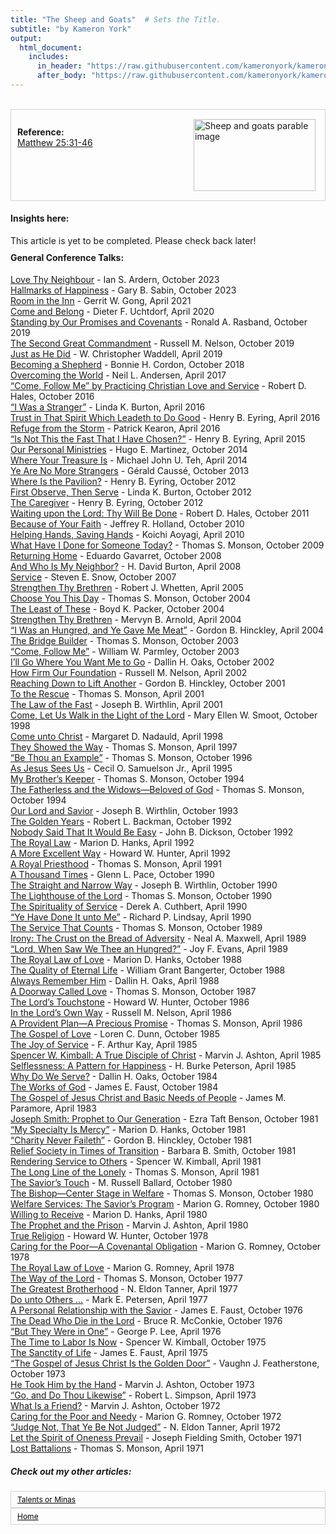 ```yaml
---
title: "The Sheep and Goats"  # Sets the Title.
subtitle: "by Kameron York"
output:
  html_document:
    includes:
      in_header: "https://raw.githubusercontent.com/kameronyork/kameronyork.github.io/main/parables/headers/sheep-and-goats-header.html"
      after_body: "https://raw.githubusercontent.com/kameronyork/kameronyork.github.io/main/parables/footer.html"
---
```

<br>
<div style="border: 1px solid lightgray; padding: 10px; overflow: hidden;">
<img src="https://raw.githubusercontent.com/kameronyork/kameronyork.github.io/main/docs/assets/sheep-and-goats.jpg" alt="Sheep and goats parable image" style="float: right; width: 195px; height: 115px; padding: 5px;">
<br>
<h4 style="text-align: left; margin: 0;">Reference:</h4>
<p style="text-align: left; margin: 0;">
<a href="https://www.churchofjesuschrist.org/study/scriptures/nt/matt/25?lang=eng&id=31-46#p31" target="_blank">Matthew 25:31-46</a>
</p>
</div>

#### Insights here:

This article is yet to be completed. Please check back later!


<div style="margin-top: -10px;">
#### General Conference Talks:
<a href="https://www.churchofjesuschrist.org/study/general-conference/2023/10/16ardern">Love Thy Neighbour</a> - Ian S. Ardern, October 2023<br>
<a href="https://www.churchofjesuschrist.org/study/general-conference/2023/10/31sabin">Hallmarks of Happiness</a> - Gary B. Sabin, October 2023<br>
<a href="https://www.churchofjesuschrist.org/study/general-conference/2021/04/16gong">Room in the Inn</a> - Gerrit W. Gong, April 2021<br>
<a href="https://www.churchofjesuschrist.org/study/general-conference/2020/04/54uchtdorf">Come and Belong</a> - Dieter F. Uchtdorf, April 2020<br>
<a href="https://www.churchofjesuschrist.org/study/general-conference/2019/10/29rasband">Standing by Our Promises and Covenants</a> - Ronald A. Rasband, October 2019<br>
<a href="https://www.churchofjesuschrist.org/study/general-conference/2019/10/46nelson">The Second Great Commandment</a> - Russell M. Nelson, October 2019<br>
<a href="https://www.churchofjesuschrist.org/study/general-conference/2019/04/15waddell">Just as He Did</a> - W. Christopher Waddell, April 2019<br>
<a href="https://www.churchofjesuschrist.org/study/general-conference/2018/10/becoming-a-shepherd">Becoming a Shepherd</a> - Bonnie H. Cordon, October 2018<br>
<a href="https://www.churchofjesuschrist.org/study/general-conference/2017/04/overcoming-the-world">Overcoming the World</a> - Neil L. Andersen, April 2017<br>
<a href="https://www.churchofjesuschrist.org/study/general-conference/2016/10/come-follow-me-by-practicing-christian-love-and-service">“Come, Follow Me” by Practicing Christian Love and Service</a> - Robert D. Hales, October 2016<br>
<a href="https://www.churchofjesuschrist.org/study/general-conference/2016/04/i-was-a-stranger">“I Was a Stranger”</a> - Linda K. Burton, April 2016<br>
<a href="https://www.churchofjesuschrist.org/study/general-conference/2016/04/trust-in-that-spirit-which-leadeth-to-do-good">Trust in That Spirit Which Leadeth to Do Good</a> - Henry B. Eyring, April 2016<br>
<a href="https://www.churchofjesuschrist.org/study/general-conference/2016/04/refuge-from-the-storm">Refuge from the Storm</a> - Patrick Kearon, April 2016<br>
<a href="https://www.churchofjesuschrist.org/study/general-conference/2015/04/is-not-this-the-fast-that-i-have-chosen">“Is Not This the Fast That I Have Chosen?”</a> - Henry B. Eyring, April 2015<br>
<a href="https://www.churchofjesuschrist.org/study/general-conference/2014/10/our-personal-ministries">Our Personal Ministries</a> - Hugo E. Martinez, October 2014<br>
<a href="https://www.churchofjesuschrist.org/study/general-conference/2014/04/where-your-treasure-is">Where Your Treasure Is</a> - Michael John U. Teh, April 2014<br>
<a href="https://www.churchofjesuschrist.org/study/general-conference/2013/10/ye-are-no-more-strangers">Ye Are No More Strangers</a> - Gérald Caussé, October 2013<br>
<a href="https://www.churchofjesuschrist.org/study/general-conference/2012/10/where-is-the-pavilion">Where Is the Pavilion?</a> - Henry B. Eyring, October 2012<br>
<a href="https://www.churchofjesuschrist.org/study/general-conference/2012/10/first-observe-then-serve">First Observe, Then Serve</a> - Linda K. Burton, October 2012<br>
<a href="https://www.churchofjesuschrist.org/study/general-conference/2012/10/the-caregiver">The Caregiver</a> - Henry B. Eyring, October 2012<br>
<a href="https://www.churchofjesuschrist.org/study/general-conference/2011/10/waiting-upon-the-lord-thy-will-be-done">Waiting upon the Lord: Thy Will Be Done</a> - Robert D. Hales, October 2011<br>
<a href="https://www.churchofjesuschrist.org/study/general-conference/2010/10/because-of-your-faith">Because of Your Faith</a> - Jeffrey R. Holland, October 2010<br>
<a href="https://www.churchofjesuschrist.org/study/general-conference/2010/04/helping-hands-saving-hands">Helping Hands, Saving Hands</a> - Koichi Aoyagi, April 2010<br>
<a href="https://www.churchofjesuschrist.org/study/general-conference/2009/10/what-have-i-done-for-someone-today">What Have I Done for Someone Today?</a> - Thomas S. Monson, October 2009<br>
<a href="https://www.churchofjesuschrist.org/study/general-conference/2008/10/returning-home">Returning Home</a> - Eduardo Gavarret, October 2008<br>
<a href="https://www.churchofjesuschrist.org/study/general-conference/2008/04/and-who-is-my-neighbor">And Who Is My Neighbor?</a> - H. David Burton, April 2008<br>
<a href="https://www.churchofjesuschrist.org/study/general-conference/2007/10/service">Service</a> - Steven E. Snow, October 2007<br>
<a href="https://www.churchofjesuschrist.org/study/general-conference/2005/04/strengthen-thy-brethren">Strengthen Thy Brethren</a> - Robert J. Whetten, April 2005<br>
<a href="https://www.churchofjesuschrist.org/study/general-conference/2004/10/choose-you-this-day">Choose You This Day</a> - Thomas S. Monson, October 2004<br>
<a href="https://www.churchofjesuschrist.org/study/general-conference/2004/10/the-least-of-these">The Least of These</a> - Boyd K. Packer, October 2004<br>
<a href="https://www.churchofjesuschrist.org/study/general-conference/2004/04/strengthen-thy-brethren">Strengthen Thy Brethren</a> - Mervyn B. Arnold, April 2004<br>
<a href="https://www.churchofjesuschrist.org/study/general-conference/2004/04/i-was-an-hungred-and-ye-gave-me-meat">“I Was an Hungred, and Ye Gave Me Meat”</a> - Gordon B. Hinckley, April 2004<br>
<a href="https://www.churchofjesuschrist.org/study/general-conference/2003/10/the-bridge-builder">The Bridge Builder</a> - Thomas S. Monson, October 2003<br>
<a href="https://www.churchofjesuschrist.org/study/general-conference/2003/10/come-follow-me">“Come, Follow Me”</a> - William W. Parmley, October 2003<br>
<a href="https://www.churchofjesuschrist.org/study/general-conference/2002/10/i-ll-go-where-you-want-me-to-go">I’ll Go Where You Want Me to Go</a> - Dallin H. Oaks, October 2002<br>
<a href="https://www.churchofjesuschrist.org/study/general-conference/2002/04/how-firm-our-foundation">How Firm Our Foundation</a> - Russell M. Nelson, April 2002<br>
<a href="https://www.churchofjesuschrist.org/study/general-conference/2001/10/reaching-down-to-lift-another">Reaching Down to Lift Another</a> - Gordon B. Hinckley, October 2001<br>
<a href="https://www.churchofjesuschrist.org/study/general-conference/2001/04/to-the-rescue">To the Rescue</a> - Thomas S. Monson, April 2001<br>
<a href="https://www.churchofjesuschrist.org/study/general-conference/2001/04/the-law-of-the-fast">The Law of the Fast</a> - Joseph B. Wirthlin, April 2001<br>
<a href="https://www.churchofjesuschrist.org/study/general-conference/1998/10/come-let-us-walk-in-the-light-of-the-lord">Come, Let Us Walk in the Light of the Lord</a> - Mary Ellen W. Smoot, October 1998<br>
<a href="https://www.churchofjesuschrist.org/study/general-conference/1998/04/come-unto-christ">Come unto Christ</a> - Margaret D. Nadauld, April 1998<br>
<a href="https://www.churchofjesuschrist.org/study/general-conference/1997/04/they-showed-the-way">They Showed the Way</a> - Thomas S. Monson, April 1997<br>
<a href="https://www.churchofjesuschrist.org/study/general-conference/1996/10/be-thou-an-example">“Be Thou an Example”</a> - Thomas S. Monson, October 1996<br>
<a href="https://www.churchofjesuschrist.org/study/general-conference/1995/04/as-jesus-sees-us">As Jesus Sees Us</a> - Cecil O. Samuelson Jr., April 1995<br>
<a href="https://www.churchofjesuschrist.org/study/general-conference/1994/10/my-brothers-keeper">My Brother’s Keeper</a> - Thomas S. Monson, October 1994<br>
<a href="https://www.churchofjesuschrist.org/study/general-conference/1994/10/the-fatherless-and-the-widows-beloved-of-god">The Fatherless and the Widows—Beloved of God</a> - Thomas S. Monson, October 1994<br>
<a href="https://www.churchofjesuschrist.org/study/general-conference/1993/10/our-lord-and-savior">Our Lord and Savior</a> - Joseph B. Wirthlin, October 1993<br>
<a href="https://www.churchofjesuschrist.org/study/general-conference/1992/10/the-golden-years">The Golden Years</a> - Robert L. Backman, October 1992<br>
<a href="https://www.churchofjesuschrist.org/study/general-conference/1992/10/nobody-said-that-it-would-be-easy">Nobody Said That It Would Be Easy</a> - John B. Dickson, October 1992<br>
<a href="https://www.churchofjesuschrist.org/study/general-conference/1992/04/the-royal-law">The Royal Law</a> - Marion D. Hanks, April 1992<br>
<a href="https://www.churchofjesuschrist.org/study/general-conference/1992/04/a-more-excellent-way">A More Excellent Way</a> - Howard W. Hunter, April 1992<br>
<a href="https://www.churchofjesuschrist.org/study/general-conference/1991/04/a-royal-priesthood">A Royal Priesthood</a> - Thomas S. Monson, April 1991<br>
<a href="https://www.churchofjesuschrist.org/study/general-conference/1990/10/a-thousand-times">A Thousand Times</a> - Glenn L. Pace, October 1990<br>
<a href="https://www.churchofjesuschrist.org/study/general-conference/1990/10/the-straight-and-narrow-way">The Straight and Narrow Way</a> - Joseph B. Wirthlin, October 1990<br>
<a href="https://www.churchofjesuschrist.org/study/general-conference/1990/10/the-lighthouse-of-the-lord">The Lighthouse of the Lord</a> - Thomas S. Monson, October 1990<br>
<a href="https://www.churchofjesuschrist.org/study/general-conference/1990/04/the-spirituality-of-service">The Spirituality of Service</a> - Derek A. Cuthbert, April 1990<br>
<a href="https://www.churchofjesuschrist.org/study/general-conference/1990/04/ye-have-done-it-unto-me">“Ye Have Done It unto Me”</a> - Richard P. Lindsay, April 1990<br>
<a href="https://www.churchofjesuschrist.org/study/general-conference/1989/10/the-service-that-counts">The Service That Counts</a> - Thomas S. Monson, October 1989<br>
<a href="https://www.churchofjesuschrist.org/study/general-conference/1989/04/irony-the-crust-on-the-bread-of-adversity">Irony: The Crust on the Bread of Adversity</a> - Neal A. Maxwell, April 1989<br>
<a href="https://www.churchofjesuschrist.org/study/general-conference/1989/04/lord-when-saw-we-thee-an-hungred">“Lord, When Saw We Thee an Hungred?”</a> - Joy F. Evans, April 1989<br>
<a href="https://www.churchofjesuschrist.org/study/general-conference/1988/10/the-royal-law-of-love">The Royal Law of Love</a> - Marion D. Hanks, October 1988<br>
<a href="https://www.churchofjesuschrist.org/study/general-conference/1988/10/the-quality-of-eternal-life">The Quality of Eternal Life</a> - William Grant Bangerter, October 1988<br>
<a href="https://www.churchofjesuschrist.org/study/general-conference/1988/04/always-remember-him">Always Remember Him</a> - Dallin H. Oaks, April 1988<br>
<a href="https://www.churchofjesuschrist.org/study/general-conference/1987/10/a-doorway-called-love">A Doorway Called Love</a> - Thomas S. Monson, October 1987<br>
<a href="https://www.churchofjesuschrist.org/study/general-conference/1986/10/the-lords-touchstone">The Lord’s Touchstone</a> - Howard W. Hunter, October 1986<br>
<a href="https://www.churchofjesuschrist.org/study/general-conference/1986/04/in-the-lords-own-way">In the Lord’s Own Way</a> - Russell M. Nelson, April 1986<br>
<a href="https://www.churchofjesuschrist.org/study/general-conference/1986/04/a-provident-plan-a-precious-promise">A Provident Plan—A Precious Promise</a> - Thomas S. Monson, April 1986<br>
<a href="https://www.churchofjesuschrist.org/study/general-conference/1985/10/the-gospel-of-love">The Gospel of Love</a> - Loren C. Dunn, October 1985<br>
<a href="https://www.churchofjesuschrist.org/study/general-conference/1985/04/the-joy-of-service">The Joy of Service</a> - F. Arthur Kay, April 1985<br>
<a href="https://www.churchofjesuschrist.org/study/general-conference/1985/04/spencer-w-kimball-a-true-disciple-of-christ">Spencer W. Kimball: A True Disciple of Christ</a> - Marvin J. Ashton, April 1985<br>
<a href="https://www.churchofjesuschrist.org/study/general-conference/1985/04/selflessness-a-pattern-for-happiness">Selflessness: A Pattern for Happiness</a> - H. Burke Peterson, April 1985<br>
<a href="https://www.churchofjesuschrist.org/study/general-conference/1984/10/why-do-we-serve">Why Do We Serve?</a> - Dallin H. Oaks, October 1984<br>
<a href="https://www.churchofjesuschrist.org/study/general-conference/1984/10/the-works-of-god">The Works of God</a> - James E. Faust, October 1984<br>
<a href="https://www.churchofjesuschrist.org/study/general-conference/1983/04/the-gospel-of-jesus-christ-and-basic-needs-of-people">The Gospel of Jesus Christ and Basic Needs of People</a> - James M. Paramore, April 1983<br>
<a href="https://www.churchofjesuschrist.org/study/general-conference/1981/10/joseph-smith-prophet-to-our-generation">Joseph Smith: Prophet to Our Generation</a> - Ezra Taft Benson, October 1981<br>
<a href="https://www.churchofjesuschrist.org/study/general-conference/1981/10/my-specialty-is-mercy">“My Specialty Is Mercy”</a> - Marion D. Hanks, October 1981<br>
<a href="https://www.churchofjesuschrist.org/study/general-conference/1981/10/charity-never-faileth">“Charity Never Faileth”</a> - Gordon B. Hinckley, October 1981<br>
<a href="https://www.churchofjesuschrist.org/study/general-conference/1981/10/relief-society-in-times-of-transition">Relief Society in Times of Transition</a> - Barbara B. Smith, October 1981<br>
<a href="https://www.churchofjesuschrist.org/study/general-conference/1981/04/rendering-service-to-others">Rendering Service to Others</a> - Spencer W. Kimball, April 1981<br>
<a href="https://www.churchofjesuschrist.org/study/general-conference/1981/04/the-long-line-of-the-lonely">The Long Line of the Lonely</a> - Thomas S. Monson, April 1981<br>
<a href="https://www.churchofjesuschrist.org/study/general-conference/1980/10/the-saviors-touch">The Savior’s Touch</a> - M. Russell Ballard, October 1980<br>
<a href="https://www.churchofjesuschrist.org/study/general-conference/1980/10/the-bishop-center-stage-in-welfare">The Bishop—Center Stage in Welfare</a> - Thomas S. Monson, October 1980<br>
<a href="https://www.churchofjesuschrist.org/study/general-conference/1980/10/welfare-services-the-saviors-program">Welfare Services: The Savior’s Program</a> - Marion G. Romney, October 1980<br>
<a href="https://www.churchofjesuschrist.org/study/general-conference/1980/04/willing-to-receive">Willing to Receive</a> - Marion D. Hanks, April 1980<br>
<a href="https://www.churchofjesuschrist.org/study/general-conference/1980/04/the-prophet-and-the-prison">The Prophet and the Prison</a> - Marvin J. Ashton, April 1980<br>
<a href="https://www.churchofjesuschrist.org/study/general-conference/1978/10/true-religion">True Religion</a> - Howard W. Hunter, October 1978<br>
<a href="https://www.churchofjesuschrist.org/study/general-conference/1978/10/caring-for-the-poor-a-covenantal-obligation">Caring for the Poor—A Covenantal Obligation</a> - Marion G. Romney, October 1978<br>
<a href="https://www.churchofjesuschrist.org/study/general-conference/1978/04/the-royal-law-of-love">The Royal Law of Love</a> - Marion G. Romney, April 1978<br>
<a href="https://www.churchofjesuschrist.org/study/general-conference/1977/10/the-way-of-the-lord">The Way of the Lord</a> - Thomas S. Monson, October 1977<br>
<a href="https://www.churchofjesuschrist.org/study/general-conference/1977/04/the-greatest-brotherhood">The Greatest Brotherhood</a> - N. Eldon Tanner, April 1977<br>
<a href="https://www.churchofjesuschrist.org/study/general-conference/1977/04/do-unto-others">Do unto Others …</a> - Mark E. Petersen, April 1977<br>
<a href="https://www.churchofjesuschrist.org/study/general-conference/1976/10/a-personal-relationship-with-the-savior">A Personal Relationship with the Savior</a> - James E. Faust, October 1976<br>
<a href="https://www.churchofjesuschrist.org/study/general-conference/1976/10/the-dead-who-die-in-the-lord">The Dead Who Die in the Lord</a> - Bruce R. McConkie, October 1976<br>
<a href="https://www.churchofjesuschrist.org/study/general-conference/1976/04/but-they-were-in-one">“But They Were in One”</a> - George P. Lee, April 1976<br>
<a href="https://www.churchofjesuschrist.org/study/general-conference/1975/10/the-time-to-labor-is-now">The Time to Labor Is Now</a> - Spencer W. Kimball, October 1975<br>
<a href="https://www.churchofjesuschrist.org/study/general-conference/1975/04/the-sanctity-of-life">The Sanctity of Life</a> - James E. Faust, April 1975<br>
<a href="https://www.churchofjesuschrist.org/study/general-conference/1973/10/the-gospel-of-jesus-christ-is-the-golden-door">“The Gospel of Jesus Christ Is the Golden Door”</a> - Vaughn J. Featherstone, October 1973<br>
<a href="https://www.churchofjesuschrist.org/study/general-conference/1973/10/he-took-him-by-the-hand">He Took Him by the Hand</a> - Marvin J. Ashton, October 1973<br>
<a href="https://www.churchofjesuschrist.org/study/general-conference/1973/04/go-and-do-thou-likewise">“Go, and Do Thou Likewise”</a> - Robert L. Simpson, April 1973<br>
<a href="https://www.churchofjesuschrist.org/study/general-conference/1972/10/what-is-a-friend">What Is a Friend?</a> - Marvin J. Ashton, October 1972<br>
<a href="https://www.churchofjesuschrist.org/study/general-conference/1972/10/caring-for-the-poor-and-needy">Caring for the Poor and Needy</a> - Marion G. Romney, October 1972<br>
<a href="https://www.churchofjesuschrist.org/study/general-conference/1972/04/judge-not-that-ye-be-not-judged">“Judge Not, That Ye Be Not Judged”</a> - N. Eldon Tanner, April 1972<br>
<a href="https://www.churchofjesuschrist.org/study/general-conference/1971/10/let-the-spirit-of-oneness-prevail">Let the Spirit of Oneness Prevail</a> - Joseph Fielding Smith, October 1971<br>
<a href="https://www.churchofjesuschrist.org/study/general-conference/1971/04/lost-battalions">Lost Battalions</a> - Thomas S. Monson, April 1971<br>



##### Check out my other articles:

<link rel="stylesheet" href="https://kameronyork.github.io/scripting/themify-icons/themify-icons.css">
<div class="container">
<div class="row">
<div class="col-12 text-md-left">
<nav class="pagination mt-3">
<a class="nav nav-prev" href="https://kameronyork.com/parables/talents-or-minas.html" style="background-color: transparent; color: black; padding: 5px 10px; border: 1px solid lightgray; cursor: pointer; white-space: nowrap; font-size: 12px; display: flex; align-items: center;" 
onmouseover="this.style.backgroundColor='lightgray';" 
onmouseout="this.style.backgroundColor='transparent';" 
onmousedown="this.style.backgroundColor='gray';" 
onmouseup="this.style.backgroundColor='lightgray';">
<i class="ti-arrow-left mr-2"></i>
<span style="display: none;" class="d-md-inline-block">Talents or Minas</span>
<span style="display: inline-block;" class="d-md-none">Talents or Minas</span>
</a>
<a class="nav nav-next ml-3" href="https://kameronyork.com/parables" style="background-color: transparent; color: black; padding: 5px 10px; border: 1px solid lightgray; cursor: pointer; white-space: nowrap; font-size: 12px; display: flex; align-items: center;" 
onmouseover="this.style.backgroundColor='lightgray';" 
onmouseout="this.style.backgroundColor='transparent';" 
onmousedown="this.style.backgroundColor='gray';" 
onmouseup="this.style.backgroundColor='lightgray';">
<span style="display: none;" class="d-md-inline-block">Home</span>
<span style="display: inline-block;" class="d-md-none">Home</span>
<i class="ti-arrow-right ml-2"></i>
</a>
</nav>
</div>
</div>
</div>
